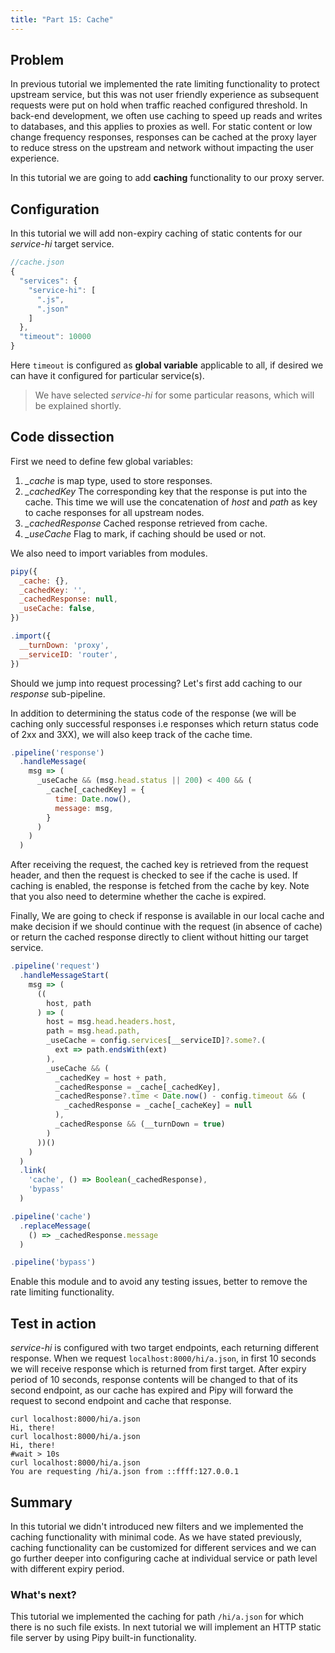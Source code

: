 ```yaml
---
title: "Part 15: Cache"
---
```


## Problem

In previous tutorial we implemented the rate limiting functionality to protect upstream service, but this was not user friendly experience as subsequent requests were put on hold when traffic reached configured threshold. In back-end development, we often use caching to speed up reads and writes to databases, and this applies to proxies as well. For static content or low change frequency responses, responses can be cached at the proxy layer to reduce stress on the upstream and network without impacting the user experience.

In this tutorial we are going to add **caching** functionality to our proxy server.

## Configuration

In this tutorial we will add non-expiry caching of static contents for our *service-hi* target service.

```js
//cache.json
{
  "services": {
    "service-hi": [
      ".js",
      ".json"
    ]
  },
  "timeout": 10000
}
```

Here `timeout` is configured as **global variable** applicable to all, if desired we can have it configured for particular service(s).

> We have selected *service-hi* for some particular reasons, which will be explained shortly.

## Code dissection

First we need to define few global variables:

1. *_cache* is map type, used to store responses.
2. *_cachedKey* The corresponding key that the response is put into the cache. This time we will use the concatenation of *host* and *path* as key to cache responses for all upstream nodes.
3. *_cachedResponse* Cached response retrieved from cache.
4. *_useCache* Flag to mark, if caching should be used or not.

We also need to import variables from modules.

```js
pipy({
  _cache: {},
  _cachedKey: '',
  _cachedResponse: null,
  _useCache: false,
})

.import({
  __turnDown: 'proxy',
  __serviceID: 'router',
})
```

Should we jump into request processing? Let's first add caching to our *response* sub-pipeline.

In addition to determining the status code of the response (we will be caching only successful responses i.e responses which return status code of  2xx and 3XX), we will also keep track of the cache time.

```js
.pipeline('response')
  .handleMessage(
    msg => (
      _useCache && (msg.head.status || 200) < 400 && (
        _cache[_cachedKey] = {
          time: Date.now(),
          message: msg,
        }
      )
    )
  )
```

After receiving the request, the cached key is retrieved from the request header, and then the request is checked to see if the cache is used. If caching is enabled, the response is fetched from the cache by key. Note that you also need to determine whether the cache is expired.

Finally, We are going to check if response is available in our local cache and make decision if we should continue with the request (in absence of cache) or return the cached response directly to client without hitting our target service.

```js
.pipeline('request')
  .handleMessageStart(
    msg => (
      ((
        host, path
      ) => (
        host = msg.head.headers.host,
        path = msg.head.path,
        _useCache = config.services[__serviceID]?.some?.(
          ext => path.endsWith(ext)
        ),
        _useCache && (
          _cachedKey = host + path,
          _cachedResponse = _cache[_cachedKey],
          _cachedResponse?.time < Date.now() - config.timeout && (
            _cachedResponse = _cache[_cacheKey] = null
          ),
          _cachedResponse && (__turnDown = true)
        )
      ))()
    )
  )
  .link(
    'cache', () => Boolean(_cachedResponse),
    'bypass'
  )

.pipeline('cache')
  .replaceMessage(
    () => _cachedResponse.message
  )

.pipeline('bypass')
```

Enable this module and to avoid any testing issues, better to remove the rate limiting functionality.

## Test in action

*service-hi* is configured with two target endpoints, each returning different response. When we request `localhost:8000/hi/a.json`, in first 10 seconds we will receive response which is returned from first target. After expiry period of 10 seconds, response contents will be changed to that of its second endpoint, as our cache has expired and Pipy will forward the request to second endpoint and cache that response.

```shell
curl localhost:8000/hi/a.json
Hi, there!
curl localhost:8000/hi/a.json
Hi, there!
#wait > 10s
curl localhost:8000/hi/a.json
You are requesting /hi/a.json from ::ffff:127.0.0.1
```

## Summary

In this tutorial we didn't introduced new filters and we implemented the caching functionality with minimal code. As we have stated previously, caching functionality can be customized for different services and we can go further deeper into configuring cache at individual service or path level with different expiry period.

### What's next?

This tutorial we implemented the caching for path `/hi/a.json` for which there is no such file exists. In next tutorial we will implement an HTTP static file server by using Pipy built-in functionality.
